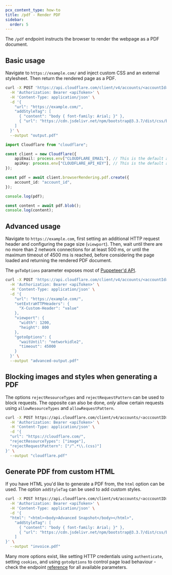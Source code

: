 ```yaml
---
pcx_content_type: how-to
title: /pdf - Render PDF
sidebar:
  order: 5
---
```



The `/pdf` endpoint instructs the browser to render the webpage as a PDF document.

## Basic usage

<Tabs syncKey="workersExamples"> <TabItem label="curl">

Navigate to `https://example.com/` and inject custom CSS and an external stylesheet. Then return the rendered page as a PDF.

```bash
curl -X POST 'https://api.cloudflare.com/client/v4/accounts/<accountId>/browser-rendering/pdf' \
  -H 'Authorization: Bearer <apiToken>' \
  -H 'Content-Type: application/json' \
  -d '{
    "url": "https://example.com/",
    "addStyleTag": [
      { "content": "body { font-family: Arial; }" },
      { "url": "https://cdn.jsdelivr.net/npm/bootstrap@3.3.7/dist/css/bootstrap.min.css" }
    ]
  }' \
  --output "output.pdf"
```

</TabItem> <TabItem label="TypeScript SDK">

```typescript
import Cloudflare from "cloudflare";

const client = new Cloudflare({
	apiEmail: process.env["CLOUDFLARE_EMAIL"], // This is the default and can be omitted
	apiKey: process.env["CLOUDFLARE_API_KEY"], // This is the default and can be omitted
});

const pdf = await client.browserRendering.pdf.create({
	account_id: "account_id",
});

console.log(pdf);

const content = await pdf.blob();
console.log(content);
```

</TabItem> </Tabs>

## Advanced usage

Navigate to `https://example.com`, first setting an additional HTTP request header and configuring the page size (`viewport`). Then, wait until there are no more than 2 network connections for at least 500 ms, or until the maximum timeout of 4500 ms is reached, before considering the page loaded and returning the rendered PDF document.

The `goToOptions` parameter exposes most of [Puppeteer'd API](https://pptr.dev/api/puppeteer.gotooptions).

```bash
curl -X POST 'https://api.cloudflare.com/client/v4/accounts/<accountId>/browser-rendering/pdf' \
  -H 'Authorization: Bearer <apiToken>' \
  -H 'Content-Type: application/json' \
  -d '{
    "url": "https://example.com/",
    "setExtraHTTPHeaders": {
      "X-Custom-Header": "value"
    },
    "viewport": {
      "width": 1200,
      "height": 800
    },
    "gotoOptions": {
      "waitUntil": "networkidle2",
      "timeout": 45000
    }
  }' \
  --output "advanced-output.pdf"
```

## Blocking images and styles when generating a PDF

The options `rejectResourceTypes` and `rejectRequestPattern` can be used to block requests. The opposite can also be done, _only_ allow certain requests using `allowResourceTypes` and `allowRequestPattern`.

```bash
curl -X POST https://api.cloudflare.com/client/v4/accounts/<acccountID>/browser-rendering/pdf \
  -H 'Authorization: Bearer <apiToken>' \
  -H 'Content-Type: application/json' \
  -d '{
  "url": "https://cloudflare.com/",
  "rejectResourceTypes": ["image"],
  "rejectRequestPattern": ["/^.*\\.(css)"]
}' \
  --output "cloudflare.pdf"
```

## Generate PDF from custom HTML

If you have HTML you'd like to generate a PDF from, the `html` option can be used. The option `addStyleTag` can be used to add custom styles.

```bash
curl -X POST https://api.cloudflare.com/client/v4/accounts/<acccountID>/browser-rendering/pdf \
  -H 'Authorization: Bearer <apiToken>' \
  -H 'Content-Type: application/json' \
  -d '{
  "html": "<html><body>Advanced Snapshot</body></html>",
	"addStyleTag": [
      { "content": "body { font-family: Arial; }" },
      { "url": "https://cdn.jsdelivr.net/npm/bootstrap@3.3.7/dist/css/bootstrap.min.css" }
    ]
}' \
  --output "invoice.pdf"
```

Many more options exist, like setting HTTP credentials using `authenticate`, setting `cookies`, and using `gotoOptions` to control page load behaviour - check the endpoint [reference](/api/resources/browser_rendering/subresources/pdf/methods/create/) for all available parameters.
